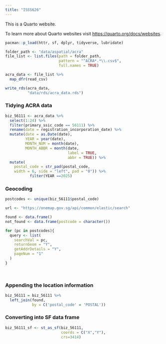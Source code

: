 ```yaml
---
title: "ISSS626"
---
```


This is a Quarto website.

To learn more about Quarto websites visit <https://quarto.org/docs/websites>.

```r
pacman::p_load(httr, sf, dplyr, tidyverse, lubridate)
```

```r
folder_path <- "data/aspatial/acra"
file_list <- list.files(path = folder_path,
                        pattern = "^ACRA*.*\\.csv$",
                        full.names = TRUE)

acra_data <- file_list %>%
  map_dfr(read_csv)
```

```r
write_rds(acra_data,
          "data/rds/acra_data.rds")
```

### Tidying ACRA data

```r
biz_56111 <- acra_data %>%
  select(1:24) %>%
  filter(primary_ssic_code == 56111) %>%
  rename(date = registration_incorporation_date) %>%
  mutate(date = as.Date(date),
         YEAR = year(date),
         MONTH_NUM = month(date),
         MONTH_ABBR = month(date,
                            label = TRUE,
                            abbr = TRUE)) %>%
  mutate(
    postal_code = str_pad(postal_code,
    width = 6, side = "left", pad = "0")) %>%
           filter(YEAR ==2025)
```

### Geocoding

```r
postcodes <- unique(biz_56111$postal_code)

url <- "https://onemap.gov.sg/api/common/elastic/search"

found <- data.frame()
not_found <- data.frame(postcode = character())

for (pc in postcodes){
  query <- list(
    searchVal = pc,
    returnGeom = "Y",
    getAddrDetails = "Y",
    pageNum = "1"
  )
}
  
  
```

### Appending the location information

```r
biz_56111 = biz_56111 %>%
  left_join(found,
            by = C('postal_code' = 'POSTAL'))
```

### Converting into SF data frame

```r
biz_56111_sf <- st_as_sf(biz_56111,
                         coords = C("X","Y"),
                         crs=3414)
```
